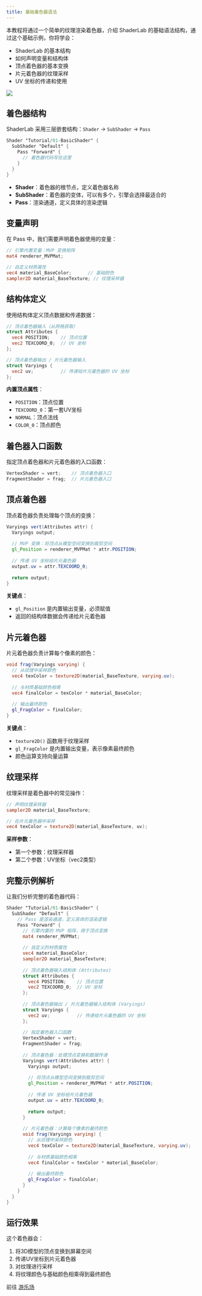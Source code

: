 ```yaml
---
title: 基础着色器语法
---
```


本教程将通过一个简单的纹理渲染着色器，介绍 ShaderLab 的基础语法结构，通过这个基础示例，你将学会：
- ShaderLab 的基本结构
- 如何声明变量和结构体
- 顶点着色器的基本变换
- 片元着色器的纹理采样
- UV 坐标的传递和使用

<Image
  src="https://mdn.alipayobjects.com/huamei_dmxymu/afts/img/A*Ykx2T7IuiAIAAAAAT0AAAAgAeuuHAQ/original"
/>

## 着色器结构

ShaderLab 采用三层嵌套结构：`Shader` → `SubShader` → `Pass`

```glsl
Shader "Tutorial/01-BasicShader" {
  SubShader "Default" {
    Pass "Forward" {
      // 着色器代码写在这里
    }
  }
}
```

- **Shader**：着色器的根节点，定义着色器名称
- **SubShader**：着色器的变体，可以有多个，引擎会选择最适合的
- **Pass**：渲染通道，定义具体的渲染逻辑

## 变量声明

在 Pass 中，我们需要声明着色器使用的变量：

```glsl
// 引擎内置变量：MVP 变换矩阵
mat4 renderer_MVPMat;

// 自定义材质属性
vec4 material_BaseColor;      // 基础颜色
sampler2D material_BaseTexture; // 纹理采样器
```

## 结构体定义

使用结构体定义顶点数据和传递数据：

```glsl
// 顶点着色器输入（从网格获取）
struct Attributes {
  vec4 POSITION;    // 顶点位置
  vec2 TEXCOORD_0;  // UV 坐标
};

// 顶点着色器输出 / 片元着色器输入
struct Varyings {
  vec2 uv;          // 传递给片元着色器的 UV 坐标
};
```

**内置顶点属性**：
- `POSITION`：顶点位置
- `TEXCOORD_0`：第一套UV坐标
- `NORMAL`：顶点法线
- `COLOR_0`：顶点颜色

## 着色器入口函数

指定顶点着色器和片元着色器的入口函数：

```glsl
VertexShader = vert;    // 顶点着色器入口
FragmentShader = frag;  // 片元着色器入口
```

## 顶点着色器

顶点着色器负责处理每个顶点的变换：

```glsl
Varyings vert(Attributes attr) {
  Varyings output;
  
  // MVP 变换：将顶点从模型空间变换到裁剪空间
  gl_Position = renderer_MVPMat * attr.POSITION;
  
  // 传递 UV 坐标给片元着色器
  output.uv = attr.TEXCOORD_0;
  
  return output;
}
```

**关键点**：
- `gl_Position` 是内置输出变量，必须赋值
- 返回的结构体数据会传递给片元着色器

## 片元着色器

片元着色器负责计算每个像素的颜色：

```glsl
void frag(Varyings varying) {
  // 从纹理中采样颜色
  vec4 texColor = texture2D(material_BaseTexture, varying.uv);
  
  // 与材质基础颜色相乘
  vec4 finalColor = texColor * material_BaseColor;
  
  // 输出最终颜色
  gl_FragColor = finalColor;
}
```

**关键点**：
- `texture2D()` 函数用于纹理采样
- `gl_FragColor` 是内置输出变量，表示像素最终颜色
- 颜色运算支持向量运算

## 纹理采样

纹理采样是着色器中的常见操作：

```glsl
// 声明纹理采样器
sampler2D material_BaseTexture;

// 在片元着色器中采样
vec4 texColor = texture2D(material_BaseTexture, uv);
```

**采样参数**：
- 第一个参数：纹理采样器
- 第二个参数：UV坐标（vec2类型）

## 完整示例解析

让我们分析完整的着色器代码：

```glsl showLineNumbers {}
Shader "Tutorial/01-BasicShader" {
  SubShader "Default" {
    // Pass 是渲染通道，定义具体的渲染逻辑
    Pass "Forward" {
      // 引擎内置的 MVP 矩阵，用于顶点变换
      mat4 renderer_MVPMat;
      
      // 自定义的材质属性
      vec4 material_BaseColor;
      sampler2D material_BaseTexture;
      
      // 顶点着色器输入结构体 (Attributes)
      struct Attributes {
        vec4 POSITION;    // 顶点位置
        vec2 TEXCOORD_0;  // UV 坐标
      };
      
      // 顶点着色器输出 / 片元着色器输入结构体 (Varyings)
      struct Varyings {
        vec2 uv;          // 传递给片元着色器的 UV 坐标
      };
      
      // 指定着色器入口函数
      VertexShader = vert;
      FragmentShader = frag;
      
      // 顶点着色器：处理顶点变换和数据传递
      Varyings vert(Attributes attr) {
        Varyings output;
        
        // 将顶点从模型空间变换到裁剪空间
        gl_Position = renderer_MVPMat * attr.POSITION;
        
        // 传递 UV 坐标给片元着色器
        output.uv = attr.TEXCOORD_0;
        
        return output;
      }
      
      // 片元着色器：计算每个像素的最终颜色
      void frag(Varyings varying) {
        // 从纹理中采样颜色
        vec4 texColor = texture2D(material_BaseTexture, varying.uv);
        
        // 与材质基础颜色相乘
        vec4 finalColor = texColor * material_BaseColor;
        
        // 输出最终颜色
        gl_FragColor = finalColor;
      }
    }
  }
}
```

## 运行效果

这个着色器会：
1. 将3D模型的顶点变换到屏幕空间
2. 传递UV坐标到片元着色器
3. 对纹理进行采样
4. 将纹理颜色与基础颜色相乘得到最终颜色


前往 [游乐场](/examples/shaderlab-01-basic-shader)
